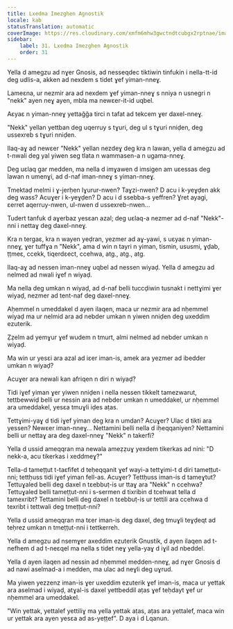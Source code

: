 ```yaml
---
title: Lxedma Imezghen Agnostik
locale: kab
statusTranslation: automatic
coverImage: https://res.cloudinary.com/xmfm6mhw3gwctndtcubgx2rptnae/image/upload/v1740468922/small_cover_tratado_de_psicologia_revolucionaria_a4c0dca4e0.webp
sidebar:
    label: 31. Lxedma Imezghen Agnostik
    order: 31
---
```

Yella d amegzu ad nɣer Gnosis, ad nesseqdec tiktiwin tinfukin i nella-tt-id deg udlis-a, akken ad nexdem s tidet ɣef yiman-nneɣ.

Lameɛna, ur nezmir ara ad nexdem ɣef yiman-nneɣ s nniya n usnegri n "nekk" ayen neɣ ayen, mbla ma newɛer-it-id uqbel.

Aɛyaɛ n yiman-nneɣ yettaǧǧa tirci n tafat ad tekcem ɣer daxel-nneɣ.

"Nekk" yellan yettban deg uqerruy s tɣuri, deg ul s tɣuri nniḍen, deg ussexreb s tɣuri nniḍen.

Ilaq-aɣ ad newɛer "Nekk" yellan nezdeɣ deg kra n lawan, yella d amegzu ad t-nwali deg yal yiwen seg tlata n wammasen-a n ugama-nneɣ.

Deg uɛlaq gar medden, ma nella d imɣawen d imsigen am uɛessas deg lawan n umenɣi, ad d-naf iman-nneɣ s yiman-nneɣ.

Tmektaḍ melmi i ɣ-jerḥen lɣurur-nwen? Taɣzi-nwen? D acu i k-yeɣḍen akk deg wass? Acuɣer i k-yeɣḍen? D acu i d ssebba-s yeffren? Ɣret ayagi, ɛerret aqerruy-nwen, ul-nwen d ussexreb-nwen...

Tudert tanfuk d aɣerbaz yesɛan azal; deg uɛlaq-a nezmer ad d-naf "Nekk"-nni i nettaɣ deg daxel-nneɣ.

Kra n tergaɛ, kra n wayen yeḍran, yezmer ad aɣ-yawi, s uɛyaɛ n yiman-nneɣ, ɣer tuffɣa n "Nekk", ama d win n tayri n yiman, tismin, ususmi, ɣḍab, ṭṭmeɛ, ccekk, tiqerdɛect, ccehwa, atg., atg., atg.

Ilaq-aɣ ad nessen iman-nneɣ uqbel ad nessen wiyaḍ. Yella d amegzu ad nelmed ad nwali iɣef n wiyaḍ.

Ma nella deg umkan n wiyaḍ, ad d-naf belli tuccḍiwin tusnakt i nettɣimi ɣer wiyaḍ, nezmer ad tent-naf deg daxel-nneɣ.

Aḥemmel n umeddakel d ayen ilaqen, maca ur nezmir ara ad nḥemmel wiyaḍ ma ur nelmid ara ad nebder umkan n yiwen nniḍen deg uxeddim ezuterik.

Ẓẓelm ad yemɣur ɣef wudem n tmurt, almi nelmed ad nebder umkan n wiyaḍ.

Ma win ur yesɛi ara azal ad iɛer iman-is, amek ara yezmer ad ibedder umkan n wiyaḍ?

Acuɣer ara newali kan afriqen n diri n wiyaḍ?

Tidi iɣef yiman ɣer yiwen nniḍen i nella nessen tikkelt tamezwarut, tettbewwiḍ belli ur nessin ara ad nebder umkan n umeddakel, ur nḥemmel ara umeddakel, yesɛa tmuɣli iḍes aṭas.

Tettɣimi-yaɣ d tidi iɣef yiman deg kra n umdan? Acuɣer? Ulac d tikti ara yessen? Newɛer iman-nneɣ... Nettamini belli nella d iḥeqqaniyen? Nettamini belli ur nettaɣ ara deg daxel-nneɣ "Nekk" n takerfi?

Yella d ussid ameqqran ma newala ameẓẓuɣ yexdem tikerkas ad nini: "D nekk-a, acu tikerkas i xeddmeɣ?"

Tella-d tameṭṭut t-taɛfifet d teḥeqqanit ɣef wayi-a tettɣimi-t d diri tameṭṭut-nni; tettḥuss tidi iɣef yiman fell-as. Acuɣer? Tettḥuss iman-is d tameɣtut? Tettuɣaled belli deg daxel n tɛebbuṭ-is ur ttaɣ ara "Nekk" n ccehwa? Tettuɣaled belli tameṭṭut-nni i s-sermen d tixribin d tcehwat tella d tamexribt? Tettamini belli deg daxel n tɛebbuṭ-is ur tettili ara ccehwa d texribt i tettwali deg tmeṭṭut-nni?

Yella d ussid ameqqran ma tɛer iman-is deg daxel, deg tmuɣli teɣḍeqt ad teḥrez umkan n tmeṭṭut-nni i tettkerreh.

Yella d amegzu ad nsemɣer axeddim ezuterik Gnustik, d ayen ilaqen ad t-nefhem d ad t-neɛqel ma nella s tidet neɣ yella-yaɣ d iɣil ad nbeddel.

Yella d ayen ilaqen ad nessin ad nḥemmel medden-nneɣ, ad nɣer Gnosis d ad nawi aselmad-a i medden, ma ulac ad neɣli deg uɣrud.

Ma yiwen yezzenz iman-is ɣer uxeddim ezuterik ɣef iman-is, maca ur yettak ara aselmad i wiyaḍ, atɣal-is daxel yettbeddil aṭas ɣef teḥdayt ɣef ur nḥemmel ara umeddakel.

"Win yettak, yettalef yettiliɣ ma yella yettak aṭas, aṭas ara yettalef, maca win ur yettak ara ayen yesɛa ad as-yeṭṭef". D aya i d Lqanun.

